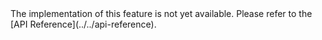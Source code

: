 <PlatformWrapper platform="react-js">
The <Vpl k="NAME" /> implementation of this feature is not yet available. Please refer to the [API Reference](../../api-reference).
</PlatformWrapper>